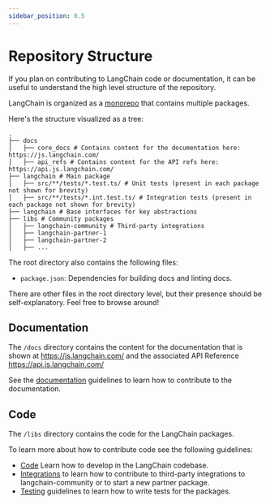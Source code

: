 ```yaml
---
sidebar_position: 0.5
---
```


# Repository Structure

If you plan on contributing to LangChain code or documentation, it can be useful
to understand the high level structure of the repository.

LangChain is organized as a [monorepo](https://en.wikipedia.org/wiki/Monorepo) that contains multiple packages.

Here's the structure visualized as a tree:

```text
.
├── docs
│   ├── core_docs # Contains content for the documentation here: https://js.langchain.com/
│   ├── api_refs # Contains content for the API refs here: https://api.js.langchain.com/
├── langchain # Main package
│   ├── src/**/tests/*.test.ts/ # Unit tests (present in each package not shown for brevity)
│   ├── src/**/tests/*.int.test.ts/ # Integration tests (present in each package not shown for brevity)
├── langchain # Base interfaces for key abstractions
├── libs # Community packages
│   ├── langchain-community # Third-party integrations
│   ├── langchain-partner-1
│   ├── langchain-partner-2
│   ├── ...
```

The root directory also contains the following files:

- `package.json`: Dependencies for building docs and linting docs.

There are other files in the root directory level, but their presence should be self-explanatory. Feel free to browse around!

## Documentation

The `/docs` directory contains the content for the documentation that is shown
at https://js.langchain.com/ and the associated API Reference https://api.js.langchain.com/

See the [documentation](/docs/contributing/documentation/style_guide) guidelines to learn how to contribute to the documentation.

## Code

The `/libs` directory contains the code for the LangChain packages.

To learn more about how to contribute code see the following guidelines:

- [Code](./code.mdx) Learn how to develop in the LangChain codebase.
- [Integrations](./integrations.mdx) to learn how to contribute to third-party integrations to langchain-community or to start a new partner package.
- [Testing](./testing.mdx) guidelines to learn how to write tests for the packages.
